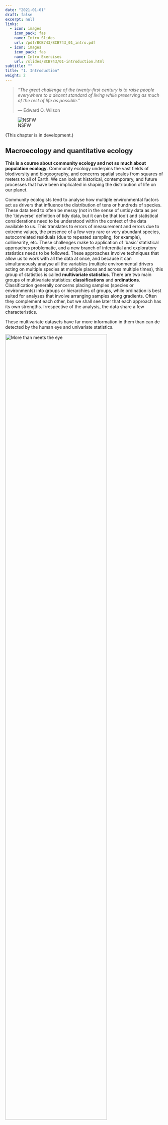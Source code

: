 ```yaml
---
date: "2021-01-01"
draft: false
excerpt: null
links:
  - icon: images
    icon_pack: fas
    name: Intro Slides
    url: /pdf/BCB743/BCB743_01_intro.pdf
  - icon: images
    icon_pack: fas
    name: Intro Exercises
    url: /slides/BCB743/01-introduction.html
subtitle: ""
title: "1. Introduction"
weight: 2
---
```


> *"The great challenge of the twenty-first century is to raise people everywhere to a decent standard of living while preserving as much of the rest of life as possible."*
>
> --- Edward O. Wilson

![NSFW](/quantecol/chapters/01-introduction_files/NSFW.jpg)

(This chapter is in development.)

## Macroecology and quantitative ecology

**This is a course about community ecology and not so much about population ecology.** Community ecology underpins the vast fields of biodiversity and biogeography, and concerns spatial scales from squares of meters to all of Earth. We can look at historical, contemporary, and future processes that have been implicated in shaping the distribution of life on our planet.

Community ecologists tend to analyse how multiple environmental factors act as drivers that influence the distribution of tens or hundreds of species. These data tend to often be messy (not in the sense of untidy data as per the 'tidyverse' definition of tidy data, but it can be that too!) and statistical considerations need to be understood within the context of the data available to us. This translates to errors of measurement and errors due to extreme values, the presence of a few very rare or very abundant species, autocorrelated residuals (due to repeated sampling, for example), collinearity, etc. These challenges make to application of 'basic' statistical approaches problematic, and a new branch of inferential and exploratory statistics needs to be followed. These approaches involve techniques that allow us to work with all the data at once, and because it can simultaneously analyse all the variables (multiple environmental drivers acting on multiple species at multiple places and across multiple times), this group of statistics is called **multivariate statistics**. There are two main groups of multivariate statistics: **classifications** and **ordinations**. Classification generally concerns placing samples (species or environments) into groups or hierarchies of groups, while ordination is best suited for analyses that involve arranging samples along gradients. Often they complement each other, but we shall see later that each approach has its own strengths. Irrespective of the analysis, the data share a few characteristics.

These multivariate datasets have far more information in them than can de detected by the human eye and univariate statistics.

<img src="/quantecol/_index_files/more_than_meets_the_eye.jpeg" alt="More than meets the eye" width="80%"/>

**Macroecology** is an all-encompassing view of ecology, which seeks to define the geographical patterns and processes in biodiversity across all spatial scales, from local to global, across time scales from years to millennia, and across all taxonomic hierarchies (from genetic variability within species, up to major higher level taxa, such as families and orders). It attempts to arrive a unifying theory for ecology across all of these scales—e.g. one that can explain all patterns in structure and functioning from microbes to blue whales. Most importantly, perhaps, is that it attempts to offer mechanistic explanations for these patterns. At the heart of all explanation is also deep insights stemming from understanding evolution (facilitated by the growth of phylogenetic datasets---see below).
This is a modern development of ecology, whereas up to 20 years ago the focus has been mostly on populations (the dynamics of individuals of one species interacting among each other and with their environment) and communities (collections of multiple populations, and how they interact with each other and their environment, and how this affects the structure and dynamics of ecosystems).

On a basic data analytical level, population ecology, community ecology, and macroecology all share the same approach as far as the underlying data are concerned. We start with **tables of species and environmental** conditions at a selection of sites, and these are converted to **distance and dissimilarity matrices**. From here analyses can show insights into how biodiversity is structured, e.g. **species-abundance distributions**, **occupancy-abundance curves**, **species-area curves**, **distance decay curves**, and **gradient analyses**. 

In the last decade, modern developments in statistical approaches have contributed towards the development of macroecology, because of the growth of **hypotheses-driven** (but not necessarily involving experimentation) multivariate statistical approaches geared to test for the presence of one or several ecological hypotheses---this was not seen in population and community ecology so much. Contributing towards the growth of macroecology and the underlying statistical approaches, the deluge of new data across vast scales has also necessitated deeper analytical development, i.e. leveraging statistical tools and also the power of **modern computing infrastructure**. These modern approaches are also bringing into the fold of combined computations based on species and environmental tables also data on the phylogenetic relationships among organisms (and hence this brings the context of evolution).

## Data

### Properties of ecological datasets

Ecological data sets are usually arrange in a *matrix*, which **has species (or higher level taxa, whose resolution depends on the research question at hand) arranged as columns** and **samples (typically the sites, stations, transects, time, plots, etc.) as rows**. We call this a **sites × species** table. In the case of environmental data it will of course be a **sites × environment** table. The term 'sample' may be applied differently compared to how we used it in the [Basic Statistics Workshop](https://ajsmit.github.io/R_Stats_Official/); here we use it to denote the basic unit of observation. Samples may be quadrats, transects, stations, sites, traps, seine net tows, trawls, grids cells on a map, etc. It is important to clearly and unambiguously define the basic unit of the sample in the paper's Methods section.

Example species and environmental data sets are displayed below in Figures 2.1-2.4. The species matrix here comprises distribution records of 846 macroalgal species within each of 58 × 50 km-long sections along South Africa's coastline. So, the matrix has 58 rows, one for each sample (here each of the coastal sections), and 846 columns, one for each of the seaweed species found in South Africa. Some of the coastal sections do not have a species present and it will simply be coded as 0 (for not present in the case of presence/absence data, or 0 units of biomass or abundance, etc.). The matching environmental data set has information about various measurements of seawater temperature and chlorophyll-*a* content---their names are along the columns, and there are 18 of them. It is important that a sample of the environment is available for each of the seaweed samples, so there will also be 58 rows present in this data set. So, it is a matching data set in the sense that each sample of species data is matched by a sample of the environment (both have 58 rows). Using this data set, it was the intention of Smit et al. (2017) to describe the gradients in seaweed distribution as a function of the underlying seawater temperatures.

![The table (or spreadsheet) view of the species data. Note the species codes appearing as column headers; numbered from 1 through to 58 (row 58 is at the bottom of the table, so you'd have to scroll down to see it) at the bottom of the table are each of the samples --- in this case, there is one sample per station.](/quantecol/chapters/01-introduction_files/species_table.png)

![This is a tibble printout of the same species data we saw in the previous Figure](/quantecol/chapters/01-introduction_files/env_tibble.png)

![The table view of the environmental data. The names of the environmental variables appear as column headers, and numbered from 1 through to 58 at the bottom of the table are each of the samples --- the samples are defined as per the previous figures.](/quantecol/chapters/01-introduction_files/species_table.png)

Species data may be recorded as various kinds of measurements, such as presence/absence data, biomass, frequency, or abundance. 'Presence/absence' of species simply tells us the the species is there or is not there. It is binary. 'Abundance' generally refers to the number of individuals per unit of area or volume, or to percent cover. 'Biomass' refers to the mass of the species per unit of area or volume. The type of measure will depend on the taxa and the questions under consideration. The important thing to note is that all species have to be homogeneous in terms of the metric used (i.e. all of it as presence/absence, or abundance, or biomass, not mixtures of them). The matrix's constituent row vectors are considered the species composition for the corresponding sample (i.e. a row runs across multiple columns, and this tells us that the sample is comprised of all the species whose names are given by the column titles---note that in the case of the data in Figure 2.1-2.2, it is often the case that there are 0s, meaning that not all species are present at some sites). Species composition is frequently expressed in terms of relative abundance; i.e. constrained to a constant total such as 1 or 100%.

The environmental data may be heterogeneous, i.e. the units of measure may differ among the variables. For example, pH has no units, concentration of some nutrient has a unit of (typically) μM, elevation may be in meters, etc. Because these units differ so much, and because they therefore have different magnitudes and ranges, we may need to standarise them. The purpose of multivariate analysis is to find patterns in these complex sets of data, and to explain why these patterns are present.

Many community data matrices share some general characteristics:

-   Most species occur only infrequently. The majority of species might typically be represented at only a *few locations* (where they might be quite abundant). Or some species are simply *rare* in the sampled region (i.e. when they are present, they are present at a very low abundance). This results in *sparse matrices*, as we see in Figures 2.1-2.2, where the bulk of the entries consists of zeros.

-   Ecologists tend to sample a multitude of factors that they think influence species composition, so the matching environmental data set will also have multiple (10s) of columns that will be assessed in various hypotheses about the drivers of species patterning across the landscape. For example, fynbos biomass may be influenced by the fire regime, elevation, aspect, soil moisture, soil chemistry, edaphic features, etc. These datasets are called *multi-dimensional* matrices, with the 'dimensions' referring the the many species or environmental variables.

-   Even though we may capture a multitude of information about many environmental factors, *the number of important ones is generally quite low* --- i.e. a few factors can explain the majority of the explainable variation, and it is our intention to find out which of them is most important.

-   Much of the signal may be spurious, i.e. the matrices have *high noise*. Variability is a general characteristic of the data, and this may result in false patterns emerging. This is so because our sampling may capture a huge amount of stochasticity (processes that are entirely non-deterministic), which may mask the real pattern of interest. Imaginative and creative sampling may reveal some of the patterns we are after, but this requires long years of experience and is not something that can easily be taught as part of our module.

-   There is a huge amount of *collinearity*. Basically, what this means is that although it is often the case that many explanatory variables are able to explain patterning, only a few of them act in a way that implies causation. Collinearity is something we will return to later on.

### Field sampling

### Historical data

### Remotely sensed data

### Modelled data (projections)

## Exploring the data

### In the beginning
At the start of the analysis, before we get to the hypothesis testing and multivariate approaches, we need to explore the data and compute the various synthetic descriptors (refer to the Basic Statistics Workshop). Recall that this exploratory data analysis includes the various measures of central tendency and dispersion/variation around the mean or median. Using the techniques that we already know, we can produce data summaries and statistical visualisations for each variable independently. So, we say that we produce univariate summaries, and if there is a need, we may also wish to include some of the univariate inferential statistics. Be guided by the research questions as to what is required. Typically, I don't like to produce too many detailed inferential statistics of the univariate data, choosing in stead to see which relationships and patterns emerge from the exploratory summary plots before testing their statistical significance using multivariate approaches. But that is me. Sometimes, some hypotheses call for a few univariate inferential analyses.

### Geographical coordinates

We will examine in this section ways to plot the species and environmental data on maps...

### Describe the environment

### Describe the community data

### Data transformations

Make a table of the various types of ecological distances (Euclidean, Sørensen, Bray-Curtis, etc.), and what to use them for (typically). Refer to Table 3.1, p. 51, of @borcard2011.

## Pairwise matrices

Although we typically start our forays into data exploration using sites × species and sites × environment tables, the formal statistical analyses usually require 'pairwise association matrices.' Such matrices are symmetrical (or lower triangle) square matrices (i.e. $n \times n$). These matrices tell us about how related any sample is with any other sample in our pool of samples (i.e. relatedness among rows with respect to whatever populates the columns, be they species information of environmental information).

Let us consider various kinds of distance matrices under the following headings.

### Correlation

### Association

Two samples with similar species composition are ecologically similar, while two samples that share few species are ecologically distant. In Figure 4.1, below, the data displayed in Figure 2.1 have been converted into a dissimilarity distance matrix of dimension $58 \times 58$. The are a few things of interest in this matrix:

* The distance matrix is square and therefore symmetrical. In other words, there are as many rows as there are columns, and this number corresponds to the number of samples in our sites × species matrix.

* The cells of the diagonal running from top-left to bottom-right contain zeros, showing rather obviously that there is no difference between a sample and the sample itself. 

* The 'upper triangle' above the diagonal is an inversion of the 'lower triangle' below the diagonal; because they are identical in terms of the pairwise relationships that they encode, distance matrices are sometimes represented simply by the lower triangular matrix.

* These matrices contain ecological information. For example, between samples (here each of 58 × 50-km long coastal sections) that are geographically close together, the dissimilarity will is generally low (i.e. the samples are similar in their species composition), while the further sites are removed from each other, the greater the dissimilarity will be. (*Note: not all samples are not always related to each other as a function of distance --- this is a characteristic of the data used for this particular example analysis, so be aware of the context when interpreting distance matrices.*)

* All information about the particular species present within each sample are now gone since that information has been collapsed to a dissimilarity measure.

### Similarity and dissimilarity

## The kinds of multivariate analyses

### Cluster analysis

The objective of cluster analysis is to recognise groups of ecologically-related species in an environment, e.g., as which might belong to different vegetation types. Classification is suitable to studies where the processes in question do not necessarily act along gentle gradients, but result from rapid disjunctions between portions of the environment. Typical research questions that are addressed by classification techniques are:

* Are the collections of species similar enough to justify placing them into groups? 

* How do we recognise what the typical features are (e.g. the complement of species; the suite of environmental variables) that cause the samples to fall within one group or another?

### Unconstrained ordination

### Constrained (canonical) ordination

This kind of analysis is sometimes called 'direct gradient analysis'.

With the introduction of Constrained Correspondence Analysis (CCA), testing statistical hypotheses became possible within a multivariate framework, allowing us to move beyond applying multivariate techniques simply for pattern-finding or exploratory purposes (ter Braak 1985).
